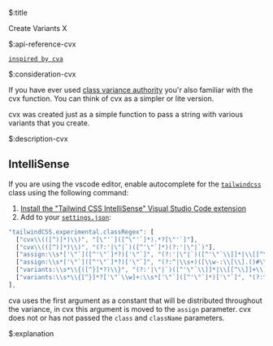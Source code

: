 $:title

Create Variants X


$:api-reference-cvx

[`inspired by cva`](https://cva.style/docs)


$:consideration-cvx

If you have ever used [class variance authority](https://cva.style/docs) you'r also familiar with the cvx function. You can think of cvx as a simpler or lite version.

cvx was created just as a simple function to pass a string with various variants that you create.


$:description-cvx

## IntelliSense

If you are using the vscode editor, enable autocomplete for the [`tailwindcss`](https://tailwindcss.com/docs/editor-setup#intelli-sense-for-vs-code) class using the following command:

1. [Install the "Tailwind CSS IntelliSense" Visual Studio Code extension](https://marketplace.visualstudio.com/items?itemName=bradlc.vscode-tailwindcss)
2. Add to your [`settings.json`](https://code.visualstudio.com/docs/getstarted/settings):

```js
"tailwindCSS.experimental.classRegex": [
  ["cvx\\(([^)]*)\\)", "[\"'`]([^\"'`]*).*?[\"'`]"],
  ["cvx\\(([^)]*)\\)", "(?:'|\"|`)([^'\"`]*)(?:'|\"|`)"],
  ["assign:\\s*['\"`]([^'\"`]*?)['\"`]", "(?:'|\"|`)([^'\"`\\]]*|\\[[^\\]]+\\])(?:'|\"|`)"],
  ["assign:\\s*['\"`]([^'\"`]*?)['\"`]", "(?:^|\\s+)([\\w-:\\[\\].()#\\/%]+)(?=\\s+|$)"],
  ["variants:\\s*\\{([^}]*?)\\}", "(?:'|\"|`)([^'\"`\\]]*|\\[[^\\]]+\\])(?:'|\"|`)"],
  ["variants:\\s*\\{[^}]*?['\"`\\w]+:\\s*['\"`]([^'\"`]*)['\"`]", "(?:^|\\s+)([\\w-:\\[\\].()#\\/%]+)(?=\\s+|$)"],
],
```

cva uses the first argument as a constant that will be distributed throughout the variance, in cvx this argument is moved to the `assign` parameter. cvx does not or has not passed the `class` and `className` parameters.


$:explanation

